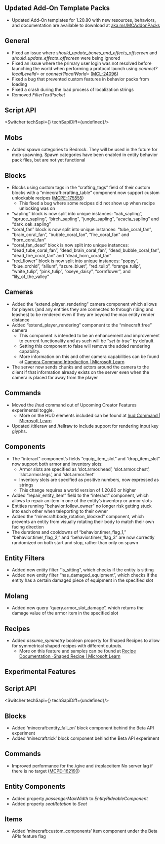 



## **Updated Add-On Template Packs**

-   Updated Add-On templates for 1.20.80 with new resources, behaviors, and documentation are available to download at [aka.ms/MCAddonPacks](https://aka.ms/MCAddonPacks)

## **General**

-   Fixed an issue where _should\_update\_bones\_and\_effects\_offscreen_ and _should\_update\_effects\_offscreen_ were being ignored
-   Fixed an issue where the primary user login was not resolved before launching the world when performing a protocol launch using _connect?localLevelId=_ or _connect?localWorld=_ ([MCL-24096](https://bugs.mojang.com/browse/MCL-24096))
-   Fixed a bug that prevented custom features in behavior packs from loading
-   Fixed a crash during the load process of localization strings
-   Removed _FilterTextPacket_


## **Script API**

<Switcher techSapi={<TechSapiStable/>} techSapiDiff={undefined}/>

## **Mobs**

-   Added spawn categories to Bedrock. They will be used in the future for mob spawning. Spawn categories have been enabled in entity behavior pack files, but are not yet functional

## **Blocks**

-   Blocks using custom tags in the “crafting\_tags” field of their custom blocks with a “minecraft:crafting\_table” component now support custom unlockable recipes ([MCPE-175555](https://bugs.mojang.com/browse/MCPE-175555))
    -   This fixed a bug where some recipes did not show up when recipe unlocking was on
-   “sapling” block is now split into unique instances: “oak\_sapling”, “spruce\_sapling”, “birch\_sapling”, “jungle\_sapling”, “acacia\_sapling” and “dark\_oak\_sapling”
-   “coral\_fan” block is now split into unique instances: “tube\_coral\_fan”, “brain\_coral\_fan”, “bubble\_coral\_fan”, “fire\_coral\_fan” and “horn\_coral\_fan”
-   “coral\_fan\_dead” block is now split into unique instances: “dead\_tube\_coral\_fan”, “dead\_brain\_coral\_fan”, “dead\_bubble\_coral\_fan”, “dead\_fire\_coral\_fan” and “dead\_horn\_coral\_fan”
-   “red\_flower” block is now split into unique instances: “poppy”, “blue\_orchid”, “allium”, “azure\_bluet”, “red\_tulip”, “orange\_tulip”, “white\_tulip”, “pink\_tulip”, “oxeye\_daisy”, “cornflower”, and “lily\_of\_the\_valley”

## **Cameras**

-   Added the “extend\_player\_rendering” camera component which allows for players (and any entities they are connected to through riding and leashes) to be rendered even if they are beyond the max entity render distance
-   Added “extend\_player\_rendering” component to the “minecraft:free” camera
    -   This component is intended to be an enhancement and improvement to current functionality and as such will be “_set to true_” by default.
    -   Setting this component to false will remove the added rendering capability.
    -   More information on this and other camera capabilities can be found at [Camera Command Introduction | Microsoft Learn](https://learn.microsoft.com/en-us/minecraft/creator/documents/cameracommandintroduction?view=minecraft-bedrock-stable)
-   The server now sends chunks and actors around the camera to the client if that information already exists on the server even when the camera is placed far away from the player

## **Commands**

-   Moved the /hud command out of Upcoming Creator Features experimental toggle.
    -   More on the HUD elements included can be found at [hud Command | Microsoft Learn](https://learn.microsoft.com/en-us/minecraft/creator/commands/commands/hud?view=minecraft-bedrock-stable)
-   Updated /titleraw and /tellraw to include support for rendering input key glyphs.

## **Components**

-   The “interact” component’s fields “equip\_item\_slot” and “drop\_item\_slot” now support both armor and inventory slots:
    -   Armor slots are specified as ‘slot.armor.head’, ‘slot.armor.chest’, ‘slot.armor.legs’, and ‘slot.armor.feet’
    -   Inventory slots are specified as positive numbers, now expressed as strings
    -   This change requires a world version of 1.20.80 or higher
-   Added “repair\_entity\_item” field to the “interact” component, which allows to repair an item in one of the entity’s inventory or armor slots
-   Entities running "behavior.follow\_owner" no longer risk getting stuck into each other when teleporting to their owner
-   Added the “minecraft:body\_rotation\_blocked” component, which prevents an entity from visually rotating their body to match their own facing direction
-   The durations and cooldowns of “behavior.timer\_flag\_1,” “behavior.timer\_flag\_2,” and “behavior.timer\_flag\_3” are now correctly randomized on both start and stop, rather than only on spawn

## **Entity Filters**

-   Added new entity filter “is\_sitting”, which checks if the entity is sitting
-   Added new entity filter “has\_damaged\_equipment”, which checks if the entity has a certain damaged piece of equipment in the specified slot 

## **Molang**

-   Added new query “query.armor\_slot\_damage”, which returns the damage value of the armor item in the specified slot

## **Recipes**

-   Added _assume\_symmetry_ boolean property for Shaped Recipes to allow for symmetrical shaped recipes with different outputs.
    -   More on this feature and samples can be found at [Recipe Documentation -Shaped Recipe | Microsoft Learn](https://learn.microsoft.com/en-us/minecraft/creator/reference/content/recipereference/examples/recipedefinitions/minecraftrecipe_shaped?view=minecraft-bedrock-stable)  
          
        




<h2 className="experimental_divider">Experimental Features</h2>





## **Script API**

<Switcher techSapi={<TechSapiExp/>} techSapiDiff={undefined}/>

## **Blocks**

-   Added ‘minecraft:entity\_fall\_on’ block component behind the Beta API experiment
-   Added ‘minecraft:tick’ block component behind the Beta API experiment

## **Commands**

-   Improved performance for the /give and /replaceitem No server lag if there is no target ([MCPE-162190](https://bugs.mojang.com/browse/MCPE-162190))

## **Entity Components**

-   Added property _passengerMaxWidth_ to _EntityRideableComponent_
-   Added property _seatRotation_ to _Seat_

## **Items**

-   Added ‘minecraft:custom\_components’ item component under the Beta APIs feature flag